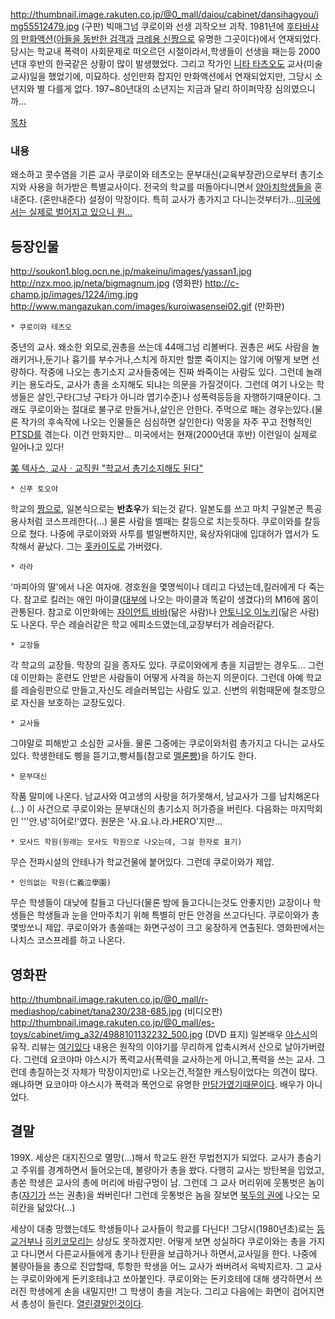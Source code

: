 http://thumbnail.image.rakuten.co.jp/@0_mall/daiou/cabinet/dansihagyou/img55512479.jpg
(구판)
빅매그넘 쿠로이와 선생
괴작오브 괴작. 1981년에 [[후타바샤]]의 [[만화액션]]([[아들을 동반한 검객]]과 [[크레용 신짱]]으로 유명한 그곳이다)에서 연재되었다. 당시는 학교내 폭력이 사회문제로 떠오르던 시절이라서,학생들이 선생을 패는등 2000년대 후반의 한국같은 상황이 많이 발생했었다. 그리고 작가인 [[니타 타츠오]]도 교사(미술교사)일을 했었기에, 미묘하다. 성인만화 잡지인 만화액션에서 연재되었지만, 그당시 소년지와 별 다를게 없다. 197~80년대의 소년지는 지금과 달리 하이퍼막장 심의였으니까...

[[목차]]

=== 내용 ===
왜소하고 콧수염을 기른 교사 쿠로이와 테츠오는 문부대신(교육부장관)으로부터 총기소지와 사용을 허가받은 특별교사이다. 전국의 학교를 떠돌아다니면서 [[양아치]]학생들을 혼내준다. (혼만내준다) 설정이 막장이다. 특히 교사가 총가지고 다니는것부터가...[http://www.sultoday.co.kr/detail.php?number=3112&thread=26r02 미국에서는 실제로 벌어지고 있으니 원...]

== 등장인물 ==

http://soukon1.blog.ocn.ne.jp/makeinu/images/yassan1.jpg http://nzx.moo.jp/neta/bigmagnum.jpg
(영화판)
http://c-champ.jp/images/1224/img.jpg http://www.mangazukan.com/images/kuroiwasensei02.gif
(만화판)
 * 쿠로이와 테츠오
중년의 교사. 왜소한 외모로,권총을 쓰는데 44매그넘 리볼버다. 권총은 써도 사람을 놀래키거나,둔기나 흉기를 부수거나,스치게 하지만 할뿐 죽이지는 않기에 어떻게 보면 선량하다. 작중에 나오는 총기소지 교사들중에는 진짜 쏴죽이는 사람도 있다. 그런데 놀래키는 용도라도, 교사가 총을 소지해도 되냐는 의문을 가질것이다. 그런데 여기 나오는 학생들은 살인,구타(그냥 구타가 아니라 엽기수준)나 성폭력등등을 자행하기때문이다. 그래도 쿠로이와는 절대로 불구로 만들거나,살인은 안한다. 주먹으로 패는 경우는있다.(물론 작가의 후속작에 나오는 인물들은 심심하면 살인한다) 악몽을 자주 꾸고 전형적인 [[PTSD]]를 겪는다. 이건 만화지만... 미국에서는 현재(2000년대 후반) 이런일이 실제로 일어나고 있다!

[http://www.sultoday.co.kr/detail.php?number=3112&thread=26r02 美 텍사스, 교사ㆍ교직원 "학교서 총기소지해도 된다"]


 * 신푸 토오야
학교의 [[짱]]으로, 일본식으로는 '''반쵸우'''가 되는것 같다. 일본도를 쓰고 마치 구일본군 특공용사처럼 코스프레한다(...) 물론 사람을 벨때는 칼등으로 치는듯하다. 쿠로이와를 칼등으로 쳤다. 나중에 쿠로이와와 사투를 벌일뻔하지만, 육상자위대에 입대허가 엽서가 도착해서 끝났다. 그는 [[홋카이도]]로 가버렸다.

 * 라라
'마피아의 딸'에서 나온 여자애. 경호원을 몇명씩이나 데리고 다녔는데,킬러에게 다 죽는다. 참고로 킬러는 애인 마이클([[대부]]에 나오는 마이클과 똑같이 생겼다)의 M16에 몸이 관통된다. 참고로 이만화에는 [[자이언트 바바]](닮은 사람)나 [[안토니오 이노키]](닮은 사람)도 나온다. 무슨 레슬러같은 학교 에피소드였는데,교장부터가 레슬러같다.

 * 교장들
각 학교의 교장들. 막장의 길을 종자도 있다. 쿠로이와에게 총을 지급받는 경우도... 그런데 이만화는 훈련도 안받은 사람들이 어떻게 사격을 하는지 의문이다.  그런데 아예 학교를 레슬링판으로 만들고,자신도 레슬러복입는 사람도 있고. 신변의 위험때문에 철조망으로 자신을 보호하는 교장도있다. 

 * 교사들
그야말로 피해받고 소심한 교사들. 물론 그중에는 쿠로이와처럼 총가지고 다니는 교사도 있다. 학생한테도 삥을 뜯기고,빵셔틀(참고로 [[멜론빵]])을 하기도 한다.  


 * 문부대신
작품 말미에 나온다. 남교사와 여고생의 사랑을 허가못해서, 남교사가 그를 납치해온다(...) 이 사건으로 쿠로이와는 문부대신의 총기소지 허가증을 버린다. 다음화는 마지막회인 '''안.녕'히어로!'였다. 원문은 '사.요.나.라.HERO'지만...

 * 모사드 학원(원래는 모사도 학원으로 나오는데, 그걸 한자로 표기)
무슨 전파시설의 안테나가 학교건물에 붙어있다. 그런데 쿠로이와가 제압.

 * 인의없는 학원(仁義泣學園)
무슨 학생들이 대낮에 칼들고 다닌다(물론 밤에 들고다니는것도 안좋지만) 교장이나 학생들은 학생들과 눈을 안마주치기 위해 특별히 만든 안경을 쓰고다닌다. 쿠로이와가 총몇방쏘니 제압. 쿠로이와가 총쏠때는 화면구성이 크고 웅장하게 연출된다. 영화판에서는 나치스 코스프레를 하고 나온다.

== 영화판 ==
http://thumbnail.image.rakuten.co.jp/@0_mall/r-mediashop/cabinet/tana230/238-685.jpg
(비디오판)
http://thumbnail.image.rakuten.co.jp/@0_mall/es-toys/cabinet/img_a32/4988101132232_500.jpg
(DVD 표지)
일본배우 [http://ja.wikipedia.org/wiki/%E6%A8%AA%E5%B1%B1%E3%82%84%E3%81%99%E3%81%97요코야마 야스시]의 유작. 리뷰는 [http://blog.livedoor.jp/textsite/archives/18434144.html 여기있다] 내용은 원작의 이야기를 무리하게 압축시켜서 산으로 날아가버렸다. 그런데 요코야마 야스시가 폭력교사(폭력을 교사하는게 아니고,폭력을 쓰는 교사. 그런데 총질하는것 자체가 막장이지만)로 나오는건,적절한 캐스팅이었다는 의견이 많다. 왜냐하면 요코야마 야스시가 폭력과 폭언으로 유명한 [[만담가]]였기때문이다. 배우가 아니었다.

== 결말 ==
199X. 세상은 대지진으로 멸망(...)해서 학교도 완전 무법천지가 되었다. 교사가 총숨기고 주위를 경계하면서 들어오는데, 불량아가 총을 쐈다. 다행히 교사는 방탄복을 입었고, 총쏜 학생은 교사의 총에 머리에 바람구멍이 남. 그런데 그 교사 머리위에 웃통벗은 놈이 총([[쟈기]]가 쓰는 권총)을 쏴버린다! 그런데 웃통벗은 놈을 잘보면 [[북두의 권]]에 나오는 모히칸을 닮았다(...) 

세상이 대충 망했는데도 학생들이나 교사들이 학교를 다닌다! 그당시(1980년초)로는 [[등교거부]]나 [[히키코모리]]는 상상도 못하겠지만. 어떻게 보면 성실하다 쿠로이와는 총을 가지고 다니면서 다른교사들에게 총기나 탄환을 보급하거나 하면서,교사일을 한다. 나중에 불량아들을 총으로 진압할때, 투항한 학생을 어느 교사가 쏴버려서 윽박지르자. 그 교사는 쿠로이와에게 돈키호테냐고 쏘아붙인다. 쿠로이와는 돈키호테에 대해 생각하면서 쓰러진 학생에게 손을 내밀지만! 그 학생이 총을 겨눈다. 그리고 다음에는 화면이 검어지면서 총성이 들린다. [[열린결말]]인것이다. 

